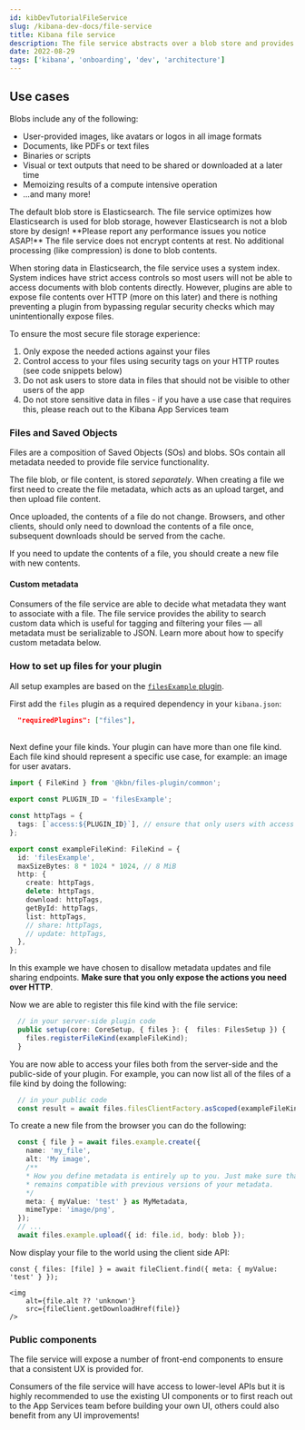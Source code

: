 ```yaml
---
id: kibDevTutorialFileService
slug: /kibana-dev-docs/file-service
title: Kibana file service
description: The file service abstracts over a blob store and provides CRUD functionality for blobs.
date: 2022-08-29
tags: ['kibana', 'onboarding', 'dev', 'architecture']
---
```


## Use cases

Blobs include any of the following:

* User-provided images, like avatars or logos in all image formats
* Documents, like PDFs or text files
* Binaries or scripts
* Visual or text outputs that need to be shared or downloaded at a later time
* Memoizing results of a compute intensive operation
* ...and many more!

<DocCallOut title="Note on performance">
  The default blob store is Elasticsearch. The file service optimizes how Elasticsearch is used for blob storage, however Elasticsearch is not a blob store by design! **Please report any performance issues you notice ASAP!**
</DocCallOut>

<DocCallOut title="A few notes on security">
  The file service does not encrypt contents at rest. No additional processing (like compression) is done to blob contents.

  When storing data in Elasticsearch, the file service uses a system index. System indices have strict access controls so most users will not be able to access documents with blob contents directly. However, plugins are able to expose file contents over HTTP (more on this later) and there is nothing preventing a plugin from bypassing regular security checks which may unintentionally expose files.

  To ensure the most secure file storage experience:

  1. Only expose the needed actions against your files
  2. Control access to your files using security tags on your HTTP routes (see code snippets below)
  3. Do not ask users to store data in files that should not be visible to other users of the app
  4. Do not store sensitive data in files - if you have a use case that requires this, please reach out to the Kibana App Services team
</DocCallOut>

### Files and Saved Objects

Files are a composition of Saved Objects (SOs) and blobs. SOs contain all metadata needed to provide file service functionality.

The file blob, or file content, is stored _separately_. When creating a file we first need to create the file metadata, which acts as an upload target, and then upload file content.

<DocCallOut title="File contents are immutable">
  Once uploaded, the contents of a file do not change. Browsers, and other clients, should only need to download the contents of a file once, subsequent downloads should be served from the cache.

  If you need to update the contents of a file, you should create a new file with new contents.
</DocCallOut>

#### Custom metadata

Consumers of the file service are able to decide what metadata they want to associate with a file. The file service provides the ability to search custom data which is useful for tagging and filtering your files &mdash; all metadata must be serializable to JSON. Learn more about how to specify custom metadata below.

### How to set up files for your plugin

All setup examples are based on the [`filesExample` plugin](https://github.com/elastic/kibana/blob/d431e87f7ff43833bff085e5bb5b2ab603bfa05d/x-pack/examples/files_example/README.md).

First add the  `files` plugin as a required dependency in your `kibana.json`:

```json
  "requiredPlugins": ["files"],
```
<br />
Next define your file kinds. Your plugin can have more than one file kind. Each file kind should represent a specific use case, for example: an image for user avatars.

```ts
import { FileKind } from '@kbn/files-plugin/common';

export const PLUGIN_ID = 'filesExample';

const httpTags = {
  tags: [`access:${PLUGIN_ID}`], // ensure that only users with access to this plugin can files of this kind
};

export const exampleFileKind: FileKind = {
  id: 'filesExample',
  maxSizeBytes: 8 * 1024 * 1024, // 8 MiB
  http: {
    create: httpTags,
    delete: httpTags,
    download: httpTags,
    getById: httpTags,
    list: httpTags,
    // share: httpTags,
    // update: httpTags,
  },
};
```

In this example we have chosen to disallow metadata updates and file sharing endpoints. **Make sure that you only expose the actions you need over HTTP**.

Now we are able to register this file kind with the file service:

```ts
  // in your server-side plugin code
  public setup(core: CoreSetup, { files }: {  files: FilesSetup }) {
    files.registerFileKind(exampleFileKind);
  }
```

You are now able to access your files both from the server-side and the public-side of your plugin. For example, you can now list all of the files of a file kind by doing the following:

```ts
  // in your public code
  const result = await files.filesClientFactory.asScoped(exampleFileKind.id).list();
```

To create a new file from the browser you can do the following:

```ts
  const { file } = await files.example.create({
    name: 'my_file',
    alt: 'My image',
    /**
    * How you define metadata is entirely up to you. Just make sure that your application
    * remains compatible with previous versions of your metadata.
    */
    meta: { myValue: 'test' } as MyMetadata,
    mimeType: 'image/png',
  });
  // ...
  await files.example.upload({ id: file.id, body: blob });
```

Now display your file to the world using the client side API:

```tsx
const { files: [file] } = await fileClient.find({ meta: { myValue: 'test' } });

<img
    alt={file.alt ?? 'unknown'}
    src={fileClient.getDownloadHref(file)}
/>
```

### Public components

<DocCallOut title="Under construction 🚧" color="warning">
  The file service will expose a number of front-end components to ensure that a consistent UX is provided for.

  Consumers of the file service will have access to lower-level APIs but it is highly recommended to use the existing UI components or to first reach out to the App Services team before building your own UI, others could also benefit from any UI improvements!
</DocCallOut>


